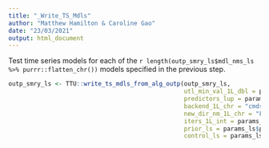 ```yaml
---
title: "_Write_TS_Mdls"
author: "Matthew Hamilton & Caroline Gao"
date: "23/03/2021"
output: html_document
---
```


Test time series models for each of the `r length(outp_smry_ls$mdl_nms_ls %>% purrr::flatten_chr())` models specified in the previous step. 

```r
outp_smry_ls <- TTU::write_ts_mdls_from_alg_outp(outp_smry_ls,
                                                 utl_min_val_1L_dbl = params_ls$maui_params_ls$utl_min_val_1L_dbl,
                                                 predictors_lup = params_ls$predictors_lup,
                                                 backend_1L_chr = "cmdstanr",
                                                 new_dir_nm_1L_chr = "F_TS_Mdls",
                                                 iters_1L_int = params_ls$iters_1L_int, 
                                                 prior_ls = params_ls$prior_ls, 
                                                 control_ls = params_ls$control_ls)
```

